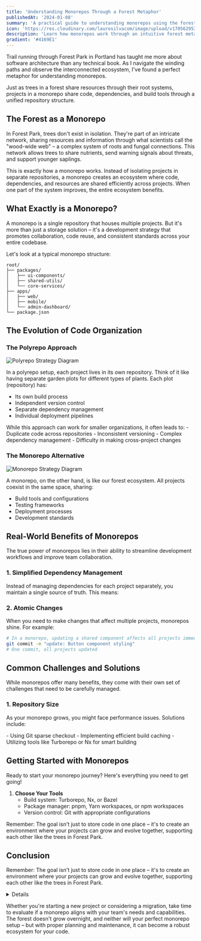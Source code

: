 ```yaml
---
title: 'Understanding Monorepos Through a Forest Metaphor'
publishedAt: '2024-01-08'
summary: 'A practical guide to understanding monorepos using the forest ecosystem as a metaphor'
icon: 'https://res.cloudinary.com/laurosilvacom/image/upload/v1705629532/laurosilvacom/icons/iw7vdsnx4p2owgjivykm.png'
description: 'Learn how monorepos work through an intuitive forest metaphor, exploring their architecture, benefits, and practical implementation strategies.'
gradient: '#4169E1'
---
```


Trail running through Forest Park in Portland has taught me more about software architecture than any technical book. As I navigate the winding paths and observe the interconnected ecosystem, I've found a perfect metaphor for understanding monorepos.

<Callout emoji="🌈">
	Just as trees in a forest share resources through their root
	systems, projects in a monorepo share code, dependencies, and
	build tools through a unified repository structure.
</Callout>

## The Forest as a Monorepo

In Forest Park, trees don't exist in isolation. They're part of an intricate network, sharing resources and information through what scientists call the "wood-wide web" – a complex system of roots and fungal connections. This network allows trees to share nutrients, send warning signals about threats, and support younger saplings.

This is exactly how a monorepo works. Instead of isolating projects in separate repositories, a monorepo creates an ecosystem where code, dependencies, and resources are shared efficiently across projects. When one part of the system improves, the entire ecosystem benefits.

## What Exactly is a Monorepo?

<InfoBox type="info">
	A monorepo is a single repository that houses multiple
	projects. But it's more than just a storage solution – it's a
	development strategy that promotes collaboration, code reuse,
	and consistent standards across your entire codebase.
</InfoBox>

Let's look at a typical monorepo structure:

```tsx
root/
├── packages/
│   ├── ui-components/
│   ├── shared-utils/
│   └── core-services/
├── apps/
│   ├── web/
│   ├── mobile/
│   └── admin-dashboard/
└── package.json
```

## The Evolution of Code Organization

### The Polyrepo Approach

<Image
	src="https://res.cloudinary.com/laurosilvacom/image/upload/v1733373636/laurosilvacom/lauro/blog%20posts/axrvzhgh0ogpkvgyii6w.png"
	alt="Polyrepo Strategy Diagram"
/>

In a polyrepo setup, each project lives in its own repository. Think of it like having separate garden plots for different types of plants. Each plot (repository) has:

- Its own build process
- Independent version control
- Separate dependency management
- Individual deployment pipelines

<InfoBox type="warning">
	While this approach can work for smaller organizations, it
	often leads to: - Duplicate code across repositories -
	Inconsistent versioning - Complex dependency management -
	Difficulty in making cross-project changes
</InfoBox>

### The Monorepo Alternative

<Image
	src="https://res.cloudinary.com/laurosilvacom/image/upload/v1733373636/laurosilvacom/lauro/blog%20posts/mywkavybsyanqicf5myb.png"
	alt="Monorepo Strategy Diagram"
/>

A monorepo, on the other hand, is like our forest ecosystem. All projects coexist in the same space, sharing:

- Build tools and configurations
- Testing frameworks
- Deployment processes
- Development standards

## Real-World Benefits of Monorepos

<Callout emoji="💡">
	The true power of monorepos lies in their ability to streamline
	development workflows and improve team collaboration.
</Callout>

### 1. Simplified Dependency Management

Instead of managing dependencies for each project separately, you maintain a single source of truth. This means:

<Table
	data={{
		headers: ['Benefit', 'Impact'],
		rows: [
			['Version Control', 'No conflicts between projects'],
			['Updates', 'Easier updates across all projects'],
			['Storage', 'Reduced disk space and installation time'],
			['Consistency', 'Same versions across your codebase']
		]
	}}
/>

### 2. Atomic Changes

When you need to make changes that affect multiple projects, monorepos shine. For example:

```bash
# In a monorepo, updating a shared component affects all projects immediately
git commit -m "update: Button component styling"
# One commit, all projects updated
```

## Common Challenges and Solutions

<InfoBox type="warning">
	While monorepos offer many benefits, they come with their own
	set of challenges that need to be carefully managed.
</InfoBox>

### 1. Repository Size

As your monorepo grows, you might face performance issues. Solutions include:

<Demo>
	- Using Git sparse checkout - Implementing efficient build
	caching - Utilizing tools like Turborepo or Nx for smart
	building
</Demo>

## Getting Started with Monorepos

Ready to start your monorepo journey? Here's everything you
need to get going!

1. **Choose Your Tools**
   - Build system: Turborepo, Nx, or Bazel
   - Package manager: pnpm, Yarn workspaces, or npm workspaces
   - Version control: Git with appropriate configurations

Remember: The goal isn't just to store code in one place – it's
to create an environment where your projects can grow and
evolve together, supporting each other like the trees in Forest
Park.

## Conclusion

Remember: The goal isn't just to store code in one place – it's
to create an environment where your projects can grow and
evolve together, supporting each other like the trees in Forest
Park.

<Details title="More on forests stuff!">
	Like a forest, a well-maintained monorepo creates an ecosystem
	where projects can thrive together. While it requires initial
	setup and ongoing maintenance, the benefits of improved
	collaboration, simplified dependency management, and atomic
	changes make it a compelling choice for many teams.
</Details>

Whether you're starting a new project or considering a
migration, take time to evaluate if a monorepo aligns with your
team's needs and capabilities. The forest doesn't grow
overnight, and neither will your perfect monorepo setup – but
with proper planning and maintenance, it can become a robust
ecosystem for your code.
